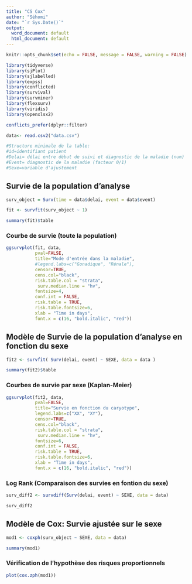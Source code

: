---
title: "CS Cox"
author: "Séhomi"
date: "`r Sys.Date()`"
output:
  word_document: default
  html_document: default
---

```{r setup, include=FALSE}
knitr::opts_chunk$set(echo = FALSE, message = FALSE, warning = FALSE)
```


```{r}
library(tidyverse)
library(sjPlot)
library(sjlabelled)
library(expss)
library(conflicted)
library(survival)
library(survminer)
library(flexsurv)
library(viridis)
library(openxlsx2)

conflicts_prefer(dplyr::filter)
```


```{r}

data<- read.csv2("data.csv")

#Structure minimale de la table:
#id=identifiant patient
#Delai= délai entre début de suivi et diagnostic de la maladie (num)
#Event= diagnostic de la maladie (facteur 0/1)
#Sexe=variable d'ajustement

```

## Survie de la population d'analyse

```{r  fig.height=10, fig.width=16}
surv_object = Surv(time = data$delai, event = data$event)

fit <- survfit(surv_object ~ 1)

summary(fit)$table
```

### Courbe de survie (toute la population)

```{r  fig.height=10, fig.width=16}
ggsurvplot(fit, data, 
           pval=FALSE, 
           title="Mode d'entrée dans la maladie", 
           #legend.labs=c("Gonadique", "Rénale"),
           censor=TRUE, 
           cens.col="black", 
           risk.table.col = "strata",
            surv.median.line = "hv",
           fontsize=4, 
           conf.int = FALSE,
           risk.table = TRUE,
           risk.table.fontsize=6,
           xlab = "Time in days",
           font.x = c(16, "bold.italic", "red"))
```

## Modèle de Survie de la population d'analyse en fonction du sexe 

```{r  fig.height=10, fig.width=16}
fit2 <- survfit( Surv(delai, event) ~ SEXE, data = data )

summary(fit2)$table
```

### Courbes de survie par sexe (Kaplan-Meier)

```{r  fig.height=10, fig.width=16}
ggsurvplot(fit2, data, 
           pval=FALSE, 
           title="Survie en fonction du caryotype", 
           legend.labs=c("XX", "XY"),
           censor=TRUE, 
           cens.col="black", 
           risk.table.col = "strata",
            surv.median.line = "hv",
           fontsize=6,
           conf.int = FALSE,
           risk.table = TRUE,
           risk.table.fontsize=6,
           xlab = "Time in days",
           font.x = c(16, "bold.italic", "red"))
```

### Log Rank (Comparaison des survies en fontion du sexe)

```{r  fig.height=10, fig.width=16}
surv_diff2 <- survdiff(Surv(delai, event) ~ SEXE, data = data)

surv_diff2

```


## Modèle de Cox: Survie ajustée sur le sexe 

```{r}
mod1 <- coxph(surv_object ~ SEXE, data = data)

summary(mod1)
```

### Vérification de l'hypothèse des risques proportionnels

```{r}
plot(cox.zph(mod1))
```



